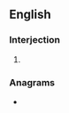 ==English==

===Interjection===
{{en-interj}}

# {{lb|en|internet slang|text messaging}} {{abbgoffy ass
reviation of|en|thanks}}

===Anagrams===
* {{anagrams|en|a=htx|HXT|Xth}}